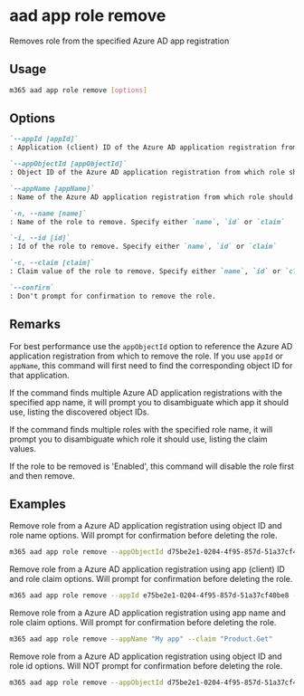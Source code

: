 
# aad app role remove

Removes role from the specified Azure AD app registration

## Usage

```sh
m365 aad app role remove [options]
```

## Options

```md defintion-list
`--appId [appId]`
: Application (client) ID of the Azure AD application registration from which role should be removed. Specify either `appId`, `appObjectId` or `appName`

`--appObjectId [appObjectId]`
: Object ID of the Azure AD application registration from which role should be removed. Specify either `appId`, `appObjectId` or `appName`

`--appName [appName]`
: Name of the Azure AD application registration from which role should be removed. Specify either `appId`, `appObjectId` or `appName`

`-n, --name [name]`
: Name of the role to remove. Specify either `name`, `id` or `claim`

`-i, --id [id]`
: Id of the role to remove. Specify either `name`, `id` or `claim`

`-c, --claim [claim]`
: Claim value of the role to remove. Specify either `name`, `id` or `claim`

`--confirm`
: Don't prompt for confirmation to remove the role.
```

<Global />

## Remarks

For best performance use the `appObjectId` option to reference the Azure AD application registration from which to remove the role. If you use `appId` or `appName`, this command will first need to find the corresponding object ID for that application.

If the command finds multiple Azure AD application registrations with the specified app name, it will prompt you to disambiguate which app it should use, listing the discovered object IDs.

If the command finds multiple roles with the specified role name, it will prompt you to disambiguate which role it should use, listing the claim values.

If the role to be removed is 'Enabled', this command will disable the role first and then remove.

## Examples

Remove role from a Azure AD application registration using object ID and role name options. Will prompt for confirmation before deleting the role.

```sh
m365 aad app role remove --appObjectId d75be2e1-0204-4f95-857d-51a37cf40be8 --name "Get Product"
```

Remove role from a Azure AD application registration using app (client) ID and role claim options. Will prompt for confirmation before deleting the role.

```sh
m365 aad app role remove --appId e75be2e1-0204-4f95-857d-51a37cf40be8 --claim "Product.Get"
```

Remove role from a Azure AD application registration using app name and role claim options. Will prompt for confirmation before deleting the role.

```sh
m365 aad app role remove --appName "My app" --claim "Product.Get"
```

Remove role from a Azure AD application registration using object ID and role id options. Will NOT prompt for confirmation before deleting the role.

```sh
m365 aad app role remove --appObjectId d75be2e1-0204-4f95-857d-51a37cf40be8 --id 15927ce6-1933-4b2f-b029-4dee3d53f4dd --confirm
```
